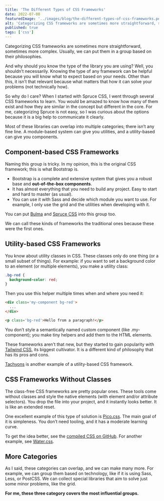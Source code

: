 ```yaml
---
title: 'The Different Types of CSS Frameworks'
date: 2022-07-08
featuredImage: '../images/blog/the-different-types-of-css-frameworks.png'
alt: 'Categorizing CSS frameworks are sometimes more straightforward, sometimes more complex. Usually, we can put them in a group based on their philosophies.'
published: true
tags: ['css']
---
```


<p class="lead">Categorizing CSS frameworks are sometimes more straightforward, sometimes more complex. Usually, we can put them in a group based on their philosophies.</p>

And why should you know the type of the library you are using? Well, you shouldn’t necessarily. Knowing the type of any framework can be helpful because you will know what to expect based on your needs. Other than this, it isn’t that relevant because what matters that how it can solve your problems (not technically how).

So why do I care? When I started with Spruce CSS, I went through several CSS frameworks to learn. You would be amazed to know how many of them exist and how they are similar in the concept but different in the core. For me, categorizing Spruce is not easy, so I was curious about the options because it is a big help to communicate it clearly.

<Notification type="info">Most of these libraries can overlap into multiple categories; there isn’t any fine line. A module-based system can give you utilities, and a utility-based can give you components.</Notification>

## Component-based CSS Frameworks

Naming this group is tricky. In my opinion, this is the original CSS framework; this is what Bootstrap is.

- Bootstrap is a complete and extensive system that gives you a robust base and **out-of-the-box components**.
- It has almost everything that you need to build any project. Easy to start and hard to master (as usual).
- You can use it with Sass and decide which module you want to use. For example, I only use the grid and the utilities when developing with it.

You can put [Bulma](https://bulma.io/) and [Spruce CSS](https://sprucecss.com/docs/getting-started/introduction) into this group too.

<Notification type="info">We can call these kinds of frameworks the traditional ones because these were the first ones.</Notification>

## Utility-based CSS Frameworks

You know about utility classes in CSS. These classes only do one thing (or a small subset of things). For example: if you want to set a background color to an element (or multiple elements), you make a utility class:

```css
.bg-red {
  background-color: red;
}
```

Then you use this helper multiple times when and where you need it:

```html
<div class='my-component bg-red'>
  ...
</div>

<p class='bg-red'>Hello from a paragraph!</p>
```

You don’t style a semantically named custom component (like .my-component); you make tiny helpers and add them to the HTML elements.

These frameworks aren’t that new, but they started to gain popularity with [Tailwind CSS](https://tailwindcss.com/), its biggest cultivator. It is a different kind of philosophy that has its pros and cons.

[Tachyons](https://tachyons.io/) is another example of a utility-based CSS framework.

## CSS Frameworks Without Classes

The class-free CSS frameworks are pretty popular ones. These tools come without classes and style the native elements (with element and/or attribute selectors). You drop the file into your project, and it instantly looks better. It is like an extended reset.

One excellent example of this type of solution is [Pico.css](https://picocss.com/). The main goal of it is simpleness. You don’t need tooling, and it has a moderate learning curve.

To get the idea better, see the [compiled CSS on GitHub](https://github.com/picocss/pico/blob/master/css/pico.css). For another example, see [Water.css](https://watercss.kognise.dev/).

## More Categories

As I said, these categories can overlap, and we can make many more. For example, we can group them based on technology, like if it is using Sass, Less, or PostCSS. We can collect special libraries that aim to solve just some minor problems, like the grid.

**For me, these three category covers the most influential groups.**
